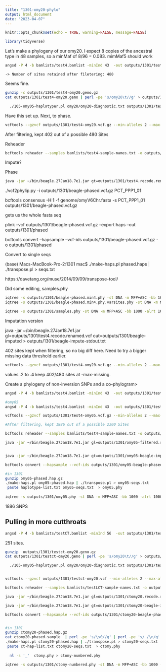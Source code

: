 ```yaml
---
title: "1301-omy20-phylo"
output: html_document
date: "2023-04-07"
---
```


```r
knitr::opts_chunk$set(echo = TRUE, warning=FALSE, message=FALSE)
```

```r
library(tidyverse)
```


Let's make a phylogeny of our omy20. I expect 8 copies of the ancestral type in 48 samples, so a minMaf of 8/96 = 0.083. mimMaf5 should work

```sh

angsd -P 4 -b bamlists/test4.bamlist -minInd 43  -out outputs/1301/test4-omy20 -minMaf 0.05 -minMapQ 20 -minQ 20 -GL 1 -doMajorMinor 1 -doMaf 1 -SNP_pval 1e-6 -doGeno 4 -doPost 1 -postCutoff 0.95 -doVcf 1 -r omy20:5446054-18985808
```

	-> Number of sites retained after filetering: 480 

Seems fine.  

```sh
gunzip -c outputs/1301/test4-omy20.geno.gz     
cat outputs/1301/test4-omy20.geno | perl -pe 's/omy20\t//g' > outputs/1301/test.geno

  ./105-omy05-haplotyper.pl omy20/omy20-diagnostic.txt outputs/1301/test.geno bamlists/test4.bamlist > outputs/1301/test4-genos.txt

```    


Have this set up.  Next, to phase. 

```sh
vcftools --gzvcf outputs/1301/test4-omy20.vcf.gz --min-alleles 2 --max-alleles 2 --max-missing 0.1 --maf 0.05 --out outputs/1301/filtered --recode 
```

After filtering, kept 402 out of a possible 480 Sites

Reheader

```sh
bcftools reheader --samples bamlists/test4-sample-names.txt -o outputs/1301/test4.recode.renamed.vcf outputs/1301/filtered.recode.vcf
```

Impute?    

Phase    

```sh
java -jar ~/bin/beagle.27Jan18.7e1.jar gt=outputs/1301/test4.recode.renamed.vcf out=outputs/1301/beagle-phased ibd=true ibdcm=0.05 > outputs/1301/beagle-phase-stdout.txt 
```

./vcf2phylip.py -i outputs/1301/beagle-phased.vcf.gz 
PCT_PPP1_01

 bcftools consensus -H 1 -f genome/omyV6Chr.fasta  -s PCT_PPP1_01 outputs/1301/beagle-phased.vcf.gz  
 
 gets us the whole fasta seq 
 
 plink --vcf outputs/1301/beagle-phased.vcf.gz  --export haps --out outputs/1301/phased

bcftools convert --hapsample --vcf-ids outputs/1301/beagle-phased.vcf.gz  -o outputs/1301/phased

Convert to single seqs

(base) Macs-MacBook-Pro-2:1301 mac$ ./make-haps.pl phased.haps | ./transpose.pl > seqs.txt

https://davetang.org/muse/2014/09/09/transpose-tool/    

Did some editing, samples.phy
```sh
iqtree -s outputs/1301/beagle-phased.min4.phy -st DNA -m MFP+ASC -bb 1000 -alrt 1000
iqtree -s outputs/1301/beagle-phased.min4.phy.varsites.phy -st DNA -m MFP+ASC -bb 1000 -alrt 1000

iqtree -s outputs/1301/samples.phy -st DNA -m MFP+ASC -bb 1000 -alrt 1000 --redo

```

Imputation version 

java -jar ~/bin/beagle.27Jan18.7e1.jar gl=outputs/1301/test4.recode.renamed.vcf out=outputs/1301/beagle-imputed > outputs/1301/beagle-impute-stdout.txt 

402 sites kept when filtering, so no big diff here.  Need to try a bigger missing data threshold earlier. 

```sh
vcftools --gzvcf outputs/1301/test4-omy20.vcf.gz --min-alleles 2 --max-alleles 2 --max-missing 0.2 --maf 0.05 --out outputs/1301/filtered-light --recode 

```

values .2 to .4 keep 402/480 sites at -max-missing. 

Create a phylogeny of non-inversion SNPs and a co-phylogram>

```sh
angsd -P 4 -b bamlists/test4.bamlist -minInd 43  -out outputs/1301/test4 -minMaf 0.05 -minMapQ 20 -minQ 20 -GL 1 -doMajorMinor 1 -doMaf 1 -SNP_pval 1e-6 -doGeno 4 -doPost 1 -postCutoff 0.95 -doVcf 1 -rf homoblocks/non-inversion.txt 

#omy05
angsd -P 4 -b bamlists/test4.bamlist -minInd 43  -out outputs/1301/test4-omy05 -minMaf 0.05 -minMapQ 20 -minQ 20 -GL 1 -doMajorMinor 1 -doMaf 1 -SNP_pval 1e-6 -doGeno 4 -doPost 1 -postCutoff 0.95 -doVcf 1 -r omy05:27001896-81791946

vcftools --gzvcf outputs/1301/test4-omy05.vcf.gz --min-alleles 2 --max-alleles 2 --max-missing 0.1 --maf 0.05 --out outputs/1301/omy05-filtered --recode 

#After filtering, kept 1886 out of a possible 2300 Sites

bcftools reheader --samples bamlists/test4-sample-names.txt -o outputs/1301/omy05.recode.renamed.vcf outputs/1301/omy05-filtered.recode.vcf

java -jar ~/bin/beagle.27Jan18.7e1.jar gl=outputs/1301/omy05-filtered.recode.vcf out=outputs/1301/omy05-beagle-imputed > outputs/1301/beagle-impute-stdout.txt 


java -jar ~/bin/beagle.27Jan18.7e1.jar gt=outputs/1301/omy05-beagle-imputed.vcf.gz out=outputs/1301/omy05-beagle-phased ibd=true ibdcm=0.05 > outputs/1301/omy05-beagle-phase-stdout.txt 

bcftools convert --hapsample --vcf-ids outputs/1301/omy05-beagle-phased.vcf.gz  -o outputs/1301/omy05-phased

#in 1301
gunzip omy05-phased.hap.gz
./make-haps.pl omy05-phased.hap | ./transpose.pl > omy05-seqs.txt
 paste haplotype-list.txt omy05-seqs.txt  > omy05.phy
 
iqtree -s outputs/1301/omy05.phy -st DNA -m MFP+ASC -bb 1000 -alrt 1000


```

1886 SNPS


## Pulling in more cutthroats


```sh
angsd -P 4 -b bamlists/testCT.bamlist -minInd 56  -out outputs/1301/testct-omy20 -minMaf 0.05 -minMapQ 10 -minQ 20 -GL 1 -doMajorMinor 1 -doMaf 1 -SNP_pval 1e-6 -doGeno 4 -doPost 1 -postCutoff 0.95 -doVcf 1 -r omy20:5446054-18985808
```

251 sites. 

```sh
gunzip  outputs/1301/testct-omy20.geno.gz     
cat outputs/1301/testct-omy20.geno | perl -pe 's/omy20\t//g' > outputs/1301/testct.geno

  ./105-omy05-haplotyper.pl omy20/omy20-diagnostic.txt outputs/1301/testct.geno bamlists/testCT.bamlist > outputs/1301/testct-genos.txt


vcftools --gzvcf outputs/1301/testct-omy20.vcf --min-alleles 2 --max-alleles 2 --max-missing 0.8 --maf 0.05 --out outputs/1301/omy20-filtered --recode 

bcftools reheader --samples bamlists/testLCT-sample-names.txt -o outputs/1301/ctomy20.recode.renamed.vcf outputs/1301/omy20-filtered.recode.vcf

java -jar ~/bin/beagle.27Jan18.7e1.jar gl=outputs/1301/ctomy20.recode.renamed.vcf out=outputs/1301/ctomy20-beagle-imputed > outputs/1301/beagle-impute-stdout.txt 

java -jar ~/bin/beagle.27Jan18.7e1.jar gt=outputs/1301/ctomy20-beagle-imputed.vcf.gz out=outputs/1301/ctomy20-beagle-phased ibd=true ibdcm=0.05 > outputs/1301/omy05-beagle-phase-stdout.txt 

bcftools convert --hapsample --vcf-ids outputs/1301/ctomy20-beagle-phased.vcf.gz  -o outputs/1301/ctomy20-phased


#in 1301
gunzip ctomy20-phased.hap.gz
cat ctomy20-phased.sample  | perl -pe 's/\s0//g' | perl -pe 's/ /\n/g' > ct-hap-list.txt
./make-haps.pl ctomy20-phased.hap | ./transpose.pl > ctomy20-seqs.txt
 paste ct-hap-list.txt ctomy20-seqs.txt  > ctomy.phy
 
  nl -s '_'  ctomy.phy > ctomy-numbered.phy

iqtree -s outputs/1301/ctomy-numbered.phy -st DNA -m MFP+ASC -bb 1000 -alrt 1000
``` 

